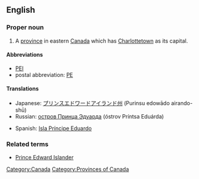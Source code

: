 ==English==
{{wikipedia}}
===Proper noun===
{{en-proper noun|sg=[[prince|Prince]] [[Edward]] [[island|Island]]}}

# A [[province]] in eastern [[Canada]] which has [[Charlottetown]] as its capital.  

====Abbreviations====
* [[PEI]]
* postal abbreviation: [[PE]]

====Translations====
{{trans-top|Province in eastern Canada}}
*Japanese: [[プリンスエドワードアイランド州]] (Purinsu edowādo airando-shū)
*Russian: [[остров Принца Эдуарда]] (óstrov Príntsa Eduárda) {{m}}
{{trans-mid}}
*Spanish: [[Isla Príncipe Eduardo]] {{f}}
{{trans-bottom}}

===Related terms===
*[[Prince Edward Islander]]

[[Category:Canada]]
[[Category:Provinces of Canada]]